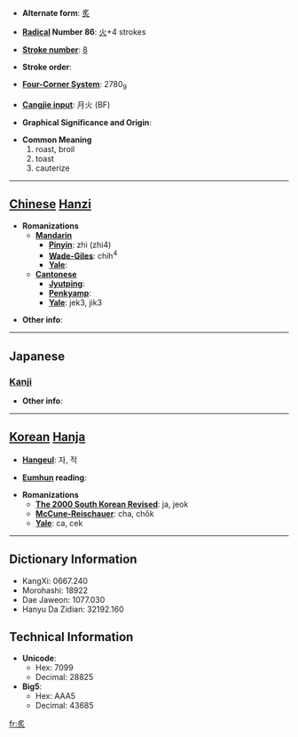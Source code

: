 * '''Alternate form''': [[炙]]

* '''[[Wiktionary:Chinese radical index| Radical]] Number 86''': [[Wiktionary:Chinese radical index 火|火]]+4 strokes

* '''[[Wiktionary:Chinese total strokes index|Stroke number]]''': [[Wiktionary:Chinese total strokes index 8|8]]

* '''Stroke order''': 

* '''[[Wiktionary:Chinese four corner index|Four-Corner System]]''': 2780<sub>9</sub>

* '''[[Wiktionary:Chinese Cangjie index|Cangjie input]]''': 月火 (BF)

* '''Graphical Significance and Origin''': 

* '''Common Meaning'''
*#roast, broil
*# toast
*# cauterize


----

== [[Chinese]] [[Hanzi]] ==

* '''Romanizations'''
** '''[[Mandarin]]'''
*** '''[[Pinyin]]''': zhì (zhi4)
*** '''[[Wade-Giles]]''': chih<sup>4</sup>
*** '''[[Yale]]''': 
** '''[[Cantonese]]'''
*** '''[[Jyutping]]''':
*** '''[[Penkyamp]]''': 
*** '''[[Yale]]''': jek3, jik3

* '''Other info''': 

----

==Japanese==
===[[Kanji]]===
{{kanji|on readings=[[しゃ]] (sha), [[せき]] (seki)
|kun readings=[[あぶる]] (aburu)
}}

* '''Other info''':  

----

== [[Korean]] [[Hanja]] ==

* '''[[Hangeul]]''': 자, 적

* '''[[Eumhun]] reading''': 

* '''Romanizations'''
** '''[[The 2000 South Korean Revised Romanization|The 2000 South Korean Revised]]''': ja, jeok
** '''[[McCune-Reischauer]]''': cha, chŏk
** '''[[Yale]]''': ca, cek

----

== Dictionary Information ==

* KangXi: 0667.240
* Morohashi: 18922
* Dae Jaweon: 1077.030
* Hanyu Da Zidian: 32192.160

== Technical Information ==

* '''Unicode''':
** Hex: 7099
** Decimal: 28825
* '''Big5''':
** Hex: AAA5
** Decimal: 43685

[[fr:炙]]